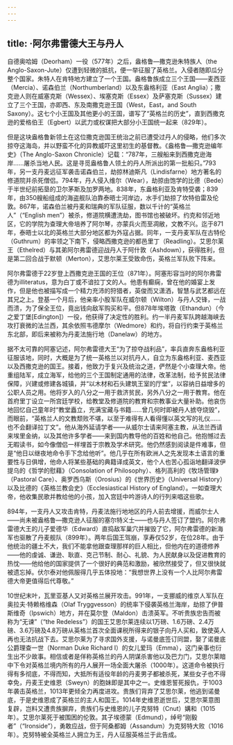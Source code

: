 ```yaml
---
---
---
```

title: ·阿尔弗雷德大王与丹人
---




自德奥哈姆（Deorham）一役（577年）之后，盎格鲁—撒克逊朱特族人（the Anglo-Saxon-Jute）仅遭到轻微的抵抗，便一举征服了英格兰。入侵者随即瓜分整个国家。朱特人在肯特地方建立了一个王国。盎格鲁族成立三个王国——麦西亚（Mercia）、诺森伯兰（Northumberland）以及东盎格利亚（East Anglia）；撒克逊人则在威塞克斯（Wessex）、埃塞克斯（Essex）及萨塞克斯（Sussex）建立了三个王国，亦即西、东及南撒克逊王国（West，East，and South Saxony）。这七个小王国及其他更小的王国，谱写了“英格兰的历史”，直到西撒克逊的爱格伯王（Egbert）以武力或权谋把大部分小王国统一起来（829年）。

但是这块盎格鲁新领土在这位撒克逊国王统治之前已遭受过丹人的侵略，他们多次掠夺这海岛，并以野蛮不化的异教威吓这里初生的基督教。《盎格鲁—撒克逊编年史》（The Anglo-Saxon Chronicle）记载：“787年，三艘船来到西撒克逊海岸……屠杀当地人民。这是寻觅盎格鲁人领土的丹人所派出的第一批船只。”793年，另一支丹麦远征军袭击诺森伯兰，劫掠林迪斯凡（Lindisfarne）地方著名的修道院并杀死僧侣。794年，丹人侵入维尔（Wear），劫掠由饱学的比德（Bede）于半世纪前拓垦的卫尔茅斯及加罗两地。838年，东盎格利亚及肯特受袭；839年，由350艘船组成的海盗舰队泊靠泰晤士河岸边，水手们劫掠了坎特伯雷及伦敦。867年，诺森伯兰被丹麦和瑞典的军队征服，数以千计的“英格兰人”（“English men”）被杀，修道院横遭洗劫，图书馆也被破坏。约克和邻近地区，它的学院为查理大帝培养了阿尔琴，亦蒙兵火而至凋敝，文教不兴。迄于871年，泰晤士以北的英格兰大部分地区都为外寇占据。同年，一支丹麦军队在古特伦（Guthrum）的率领之下南下，侵略西撒克逊的都邑里丁（Readling）。艾思尔莱王（Ethelred）与其弟阿尔弗雷德迎战丹人于阿什敦（Ashdown），获得胜利，但是第二回合战于默顿（Merton），艾思尔莱王受致命伤，英格兰军队败下阵来。

阿尔弗雷德于22岁登上西撒克逊王国的王位（871年）。阿塞形容当时的阿尔弗雷德为illiteratus，意为白丁或不谙拉丁文的人。他患有癫痫，曾在他的婚宴上发作，但是他也被描写成一个精力充沛的狩猎者，英俊而又潇洒，智慧与武艺都远在其兄之上。登基一个月后，他亲率小股军队在威尔顿（Wilton）与丹人交锋，一战而溃，为了保全王位，竟出钱向敌军购买和平。但878年埃塔敦（Ethandun）（今之爱丁堡[Edington]）一役，他获得了决定性的胜利。约一半丹麦军队跨越海峡去攻打衰微的法兰西，其余依照韦德摩尔（Wedmore）和约，将自行约束于英格兰东北部，即后来被称为丹麦法施行地（Danelaw）的地方。

据不太可靠的阿塞记述，阿尔弗雷德大王“为了掠夺战利品”，率兵直奔东盎格利亚征服该地，同时，大概是为了统一英格兰以对抗丹人，自立为东盎格利亚、麦西亚以及西撒克逊的国王。接着，他致力于复兴及统治之道，俨然是个小查理大帝。他重组陆军，成立海军，给他的三个王国制定通用的法律，改革法制，给予贫民法律保障，兴建或修建各城镇，并“以木材和石头建筑王室的厅堂”，以容纳日益增多的公职人员之用。他将岁入的八分之一用于救济贫民，另外八分之一用于教育。他在首府里丁设立一所宫廷学校，给教堂及修道院的教育和宗教事业大量补助。他哀伤地回忆自己童年时“教堂矗立，充满宝藏与书籍……曾几何时即被丹人掳夺烧毁”，而眼前，“英格兰人的文教颓败不堪，以至于难得有人看得懂以英文写的礼仪……也不会翻译拉丁文”。他从海外延请学者——从威尔士请来阿塞主教，从法兰西请来埃里金纳，以及其他许多学者——来到国内教导他的百姓和他自己。他抱憾过去无暇读书，如今像僧侣一样埋首于宗教及学术研究。他仍然感到阅读是件难事，但是“他日以继夜地命令手下念给他听”。他几乎在所有欧洲人之先发现本土语言的重要性与日俱增，他命人将某些基础的典籍译成英文，他个人也苦心孤诣地翻译波伊提乌的《哲学的慰藉》（Consolation of Philosophy）、格列高利的《牧场管理》（Pastoral Care）、奥罗西乌斯（Orosius）的《世界历史》（Universal History）以及比德的《英格兰教会史》（Ecclesiastical History of England）。一如查理大帝，他收集民歌并教给他的小孩，加入宫廷中吟游诗人的行列来唱这些歌。

894年，一支丹人又攻击肯特，丹麦法施行地地区的丹人前去增援，而威尔士人——尚未被盎格鲁—撒克逊人征服的塞尔特义士——也与丹人签订了盟约。阿尔弗雷德大王的儿子爱德华（Edward）直捣敌军巢穴并摧毁了它，阿尔弗雷德的新海军也驱散了丹麦舰队（899年）。两年后国王驾崩，享寿仅52岁，在位28年。由于他统治的疆土不大，我们不能拿他跟查理那样的巨人相比，但他内在的道德修养——他的虔诚、谦逊、耿直、克己节制、耐心、礼貌、为人民献身以及促进教育的热忱——他给他的国家提供了一个很好的典范和激励，被欣然接受了，但又很快就被遗忘掉。伏尔泰对他佩服得几乎五体投地：“我想世界上没有一个人比阿尔弗雷德大帝更值得后代尊敬。”

10世纪末叶，瓦里亚基人又对英格兰展开攻击。991年，一支挪威的维京人军队在奥拉夫·特赖格维森（Olaf Tryggvesson）的统率下侵袭英格兰海岸，劫掠了伊普斯维奇（Ipswich）地方，并在莫尔登（Maldon）击溃英军。不听贵族忠告而被称为“无谏”（“the Redeless”）的国王艾思尔莱连续以1万磅、1.6万磅、2.4万磅、3.6万磅及4.8万磅从英格兰首次全面课税所得来的银子向丹人买和，致使英人再也无法抗战下去。艾思尔莱为了寻求国外支援，与诺曼底签订同盟，娶了诺曼底公爵理查一世（Norman Duke Richard I）的女儿爱玛（Emma），这门亲事也衍生出不少故事。相信或者是佯称英格兰的丹人阴谋杀害他以及巴力门，艾思尔莱暗中下令对英格兰境内所有的丹人展开一场全面大屠杀（1000年）。这道命令被执行得有多彻底，不得而知，大抵所有适役年龄的丹麦男子都被杀死，某些女子也不得幸免，丹麦王史维恩（Sweyn）的胞妹即是其中之一。史维恩誓死报仇，于1003年袭击英格兰，1013年更倾全力再度进攻。贵族们背弃了艾思尔莱，他逃到诺曼底，于是史维恩成了英格兰的主人和国王。1014年史维恩逝世后，艾思尔莱意图复辟，岂料又遭贵族摒弃，贵族们与史维恩的儿子克努特（Cnut）媾和（1015年）。艾思尔莱死于被围困的伦敦。其子埃德蒙（Edmund），绰号“刚毅者”（“Ironside”），勇敢应战，但于阿桑都姆（Assandum）为克努特大败（1016年）。克努特被全英格兰人拥立为王，丹人征服英格兰于此告成。